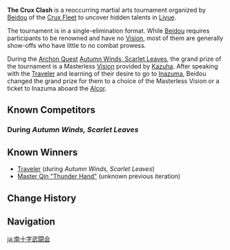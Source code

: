{{About|the tournament|the Archon Quest by the same name|The Crux Clash (Quest)}}
{{Terminology Infobox
|image        = The Crux Clash Arena.png
|type         = Lore
}}
'''The Crux Clash''' is a reoccurring martial arts tournament organized by [[Beidou]] of the [[Crux Fleet]] to uncover hidden talents in [[Liyue]].

The tournament is in a single-elimination format. While [[Beidou]] requires participants to be renowned and have no [[Vision]], most of them are generally show-offs who have little to no combat prowess.

During the [[Archon Quest]] [[Autumn Winds, Scarlet Leaves]], the grand prize of the tournament is a Masterless [[Vision]] provided by [[Kazuha]]. After speaking with the [[Traveler]] and learning of their desire to go to [[Inazuma]], Beidou changed the grand prize for them to a choice of the Masterless Vision or a ticket to Inazuma aboard the [[Alcor]].

==Known Competitors==
===During ''Autumn Winds, Scarlet Leaves''===
{{column|2|
* [[Chai Yi]]
* [[Fei the Flyer]]
* [[Jinyou]]
* [[Liang]]
* [[Rongshi]]
* [[Traveler]]
* [[Uncle Yun]]
}}

==Known Winners==
* [[Traveler]] (during ''Autumn Winds, Scarlet Leaves'')
* [[Master Qin "Thunder Hand"]] (unknown previous iteration)

==Change History==
{{Change History|introduced=1.6}}

==Navigation==
{{Lore Navbox|World}}

[[ja:南十字武闘会]]